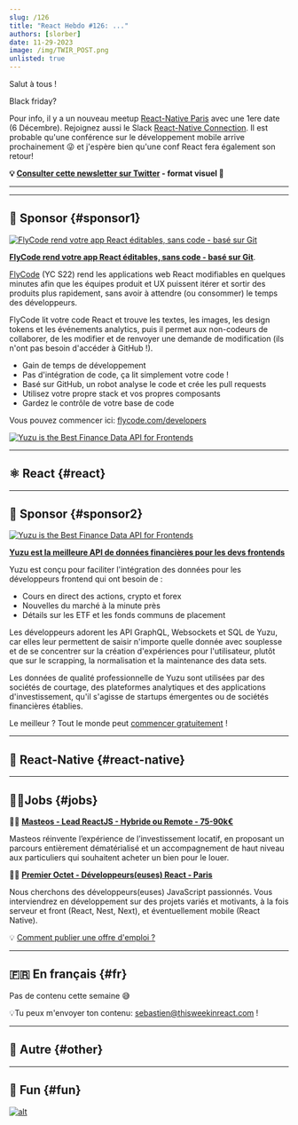 ```yaml
---
slug: /126
title: "React Hebdo #126: ..."
authors: [slorber]
date: 11-29-2023
image: /img/TWIR_POST.png
unlisted: true
---
```


Salut à tous !

Black friday?

Pour info, il y a un nouveau meetup [React-Native Paris](https://www.meetup.com/fr-FR/meetup-group-xaaafwks/) avec une 1ere date (6 Décembre). Rejoignez aussi le Slack [React-Native Connection](https://reactnativeconnection.slack.com/). Il est probable qu'une conférence sur le développement mobile arrive prochainement 😜 et j'espère bien qu'une conf React fera également son retour!

<!-- truncate -->

**💡 [Consulter cette newsletter sur Twitter](https://slo.im/thread) - format visuel 🎨**

---


<Support />

---

## 💸 Sponsor {#sponsor1}

[![FlyCode rend votre app React éditables, sans code - basé sur Git](/emails/issues/124/flycode.jpg)](https://bit.ly/3UPwAoJ)

**[FlyCode rend votre app React éditables, sans code - basé sur Git](https://bit.ly/3UPwAoJ)**.

[FlyCode](https://bit.ly/3wWSi00) (YC S22) rend les applications web React modifiables en quelques minutes afin que les équipes produit et UX puissent itérer et sortir des produits plus rapidement, sans avoir à attendre (ou consommer) le temps des développeurs.

FlyCode lit votre code React et trouve les textes, les images, les design tokens et les événements analytics, puis il permet aux non-codeurs de collaborer, de les modifier et de renvoyer une demande de modification (ils n'ont pas besoin d'accéder à GitHub !).

- Gain de temps de développement
- Pas d'intégration de code, ça lit simplement votre code !
- Basé sur GitHub, un robot analyse le code et crée les pull requests
- Utilisez votre propre stack et vos propres composants
- Gardez le contrôle de votre base de code

Vous pouvez commencer ici: [flycode.com/developers](https://www.flycode.com/developers)

[![Yuzu is the Best Finance Data API for Frontends](/emails/issues/126/yuzu.png)](https://www.yuzu.dev/)

---

## ⚛️ React {#react}

<Todo />

<SubscribeFormEmbed />

---

## 💸 Sponsor {#sponsor2}

[![Yuzu is the Best Finance Data API for Frontends](/emails/issues/126/yuzu.png)](https://www.yuzu.dev/)

**[Yuzu est la meilleure API de données financières pour les devs frontends](https://www.yuzu.dev/)**

Yuzu est conçu pour faciliter l'intégration des données pour les développeurs frontend qui ont besoin de :

- Cours en direct des actions, crypto et forex
- Nouvelles du marché à la minute près
- Détails sur les ETF et les fonds communs de placement

Les développeurs adorent les API GraphQL, Websockets et SQL de Yuzu, car elles leur permettent de saisir n'importe quelle donnée avec souplesse et de se concentrer sur la création d'expériences pour l'utilisateur, plutôt que sur le scrapping, la normalisation et la maintenance des data sets.

Les données de qualité professionnelle de Yuzu sont utilisées par des sociétés de courtage, des plateformes analytiques et des applications d'investissement, qu'il s'agisse de startups émergentes ou de sociétés financières établies.

Le meilleur ? Tout le monde peut [commencer gratuitement](https://www.yuzu.dev/pricing) !

---

## 📱 React-Native {#react-native}

<Todo />

---

## 🧑‍💻Jobs {#jobs}

🧑‍💼 [**Masteos - Lead ReactJS - Hybride ou Remote - 75-90k€**](https://www.welcometothejungle.com/fr/companies/masteos/jobs/lead-front-reactjs-h-f_paris?q=97ae44f44512e0f1968e134f33de64ea&o=1376093)

Masteos réinvente l’expérience de l’investissement locatif, en proposant un parcours entièrement dématérialisé et un accompagnement de haut niveau aux particuliers qui souhaitent acheter un bien pour le louer.

🧑‍💼 [**Premier Octet - Développeurs(euses) React - Paris**](https://www.premieroctet.com/jobs)

Nous cherchons des développeurs(euses) JavaScript passionnés. Vous interviendrez en développement sur des projets variés et motivants, à la fois serveur et front (React, Nest, Next), et éventuellement mobile (React Native).

💡 [Comment publier une offre d'emploi ?](https://thisweekinreact.com/fr/sponsor)

---

## 🇫🇷 En français {#fr}

Pas de contenu cette semaine 😅

💡Tu peux m'envoyer ton contenu: [sebastien@thisweekinreact.com](mailto:sebastien@thisweekinreact.com?subject=Contenu%20en%20fran%C3%A7ais) !

<Todo />

---

## 🔀 Autre {#other}

<Todo />

---

## 🤭 Fun {#fun}

<Todo />

[![alt](/emails/issues/122/meme.jpg)](https://twitter.com/todo)
